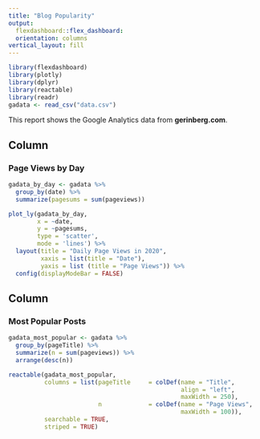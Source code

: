 ```yaml
---
title: "Blog Popularity"
output: 
  flexdashboard::flex_dashboard:
  orientation: columns
vertical_layout: fill
---
```

  
```r
library(flexdashboard)
library(plotly)
library(dplyr)
library(reactable)
library(readr)
gadata <- read_csv("data.csv")
```

This report shows the Google Analytics data from **gerinberg.com**.

Column {data-width=650}
-----------------------------------------------------------------------
  
### Page Views by Day
  
```r
gadata_by_day <- gadata %>% 
  group_by(date) %>% 
  summarize(pagesums = sum(pageviews))

plot_ly(gadata_by_day, 
        x = ~date, 
        y = ~pagesums, 
        type = 'scatter', 
        mode = 'lines') %>%
  layout(title = "Daily Page Views in 2020",
         xaxis = list(title = "Date"),
         yaxis = list (title = "Page Views")) %>%
  config(displayModeBar = FALSE)
```

Column {data-width=350}
-----------------------------------------------------------------------
  
### Most Popular Posts
  
```r
gadata_most_popular <- gadata %>%
  group_by(pageTitle) %>%
  summarize(n = sum(pageviews)) %>%
  arrange(desc(n))

reactable(gadata_most_popular,
          columns = list(pageTitle     = colDef(name = "Title",
                                                align = "left", 
                                                maxWidth = 250),
                         n             = colDef(name = "Page Views",
                                                maxWidth = 100)),
          searchable = TRUE,
          striped = TRUE)
```
